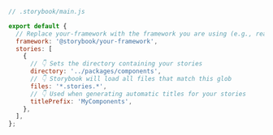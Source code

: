 ```js
// .storybook/main.js

export default {
  // Replace your-framework with the framework you are using (e.g., react-webpack5, vue3-vite)
  framework: '@storybook/your-framework',
  stories: [
    {
      // 👇 Sets the directory containing your stories
      directory: '../packages/components',
      // 👇 Storybook will load all files that match this glob
      files: '*.stories.*',
      // 👇 Used when generating automatic titles for your stories
      titlePrefix: 'MyComponents',
    },
  ],
};
```
